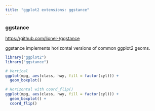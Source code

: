 ```yaml
---
title: "ggplot2 extensions: ggstance"
---
```


### ggstance
<https://github.com/lionel-/ggstance>

ggstance implements horizontal versions of common ggplot2 geoms.

```r
library("ggplot2")
library("ggstance")

# Vertical
ggplot(mpg, aes(class, hwy, fill = factor(cyl))) +
  geom_boxplot()

# Horizontal with coord_flip()
ggplot(mpg, aes(class, hwy, fill = factor(cyl))) +
  geom_boxplot() +
  coord_flip()
```
